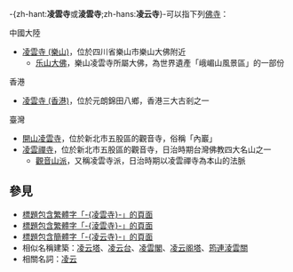 -{zh-hant:'''凌雲寺'''或'''淩雲寺''';zh-hans:'''凌云寺'''}-可以指下列[[佛寺|佛寺]]：
;中國大陸
* [[凌雲寺_(樂山)|凌雲寺 (樂山)]]，位於四川省樂山市樂山大佛附近
** [[乐山大佛|乐山大佛]]，樂山凌雲寺所屬大佛，為世界遺產「峨嵋山風景區」的一部份

;香港
* [[凌雲寺_(香港)|凌雲寺 (香港)]]，位於元朗錦田八鄉，香港三大古剎之一

;臺灣
* [[開山凌雲寺|開山凌雲寺]]，位於新北市五股區的觀音寺，俗稱「內巖」
* [[凌雲禪寺|凌雲禪寺]]，位於新北市五股區的觀音寺，日治時期台灣佛教四大名山之一
** [[觀音山派|觀音山派]]，又稱凌雲寺派，日治時期以凌雲禪寺為本山的法脈

==參見==
* [[Special:Search/intitle:"凌雲寺"|標題包含繁體字「-{凌雲寺}-」的頁面]]
* [[Special:Search/intitle:"淩雲寺"|標題包含繁體字「-{淩雲寺}-」的頁面]]
* [[Special:Search/intitle:"凌云寺"|標題包含簡體字「-{凌云寺}-」的頁面]]
* 相似名稱建築：[[凌云塔|凌云塔]]、[[凌云台|凌云台]]、[[凌雲閣|凌雲閣]]、[[凌云阁塔|凌云阁塔]]、[[筠連淩雲關|筠連淩雲關]]
* 相關名詞：[[凌云|凌云]]

{{Disambiguation|Cat=三字佛寺消歧義|Ling}}